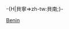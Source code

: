 -{H|貝寧=>zh-tw:貝南;}-{{WPSS-cat}}
{{Regional Stub Category|article=[[贝宁|貝寧]]|newstub=Benin-stub|category=貝南}}
{{Hiddencat}}

[[Category:非洲小作品|Benin]]